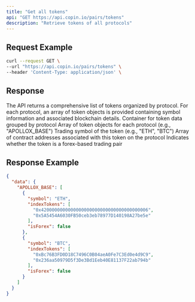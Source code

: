```yaml
---
title: "Get all tokens"
api: "GET https://api.copin.io/pairs/tokens"
description: "Retrieve tokens of all protocols"
---
```

## Request Example

```bash
curl --request GET \
--url "https://api.copin.io/pairs/tokens" \
--header 'Content-Type: application/json' \
```
## Response
The API returns a comprehensive list of tokens organized by protocol. For each protocol, an array of token objects is provided containing symbol information and associated blockchain details.
<ResponseField name="data" type="object">
    Container for token data grouped by protocol
    <Expandable title="properties">
        <ResponseField name="{protocol_name}" type="array">
            Array of token objects for each protocol (e.g., "APOLLOX_BASE")
            <Expandable title="properties">
                <ResponseField name="symbol" type="string">
                    Trading symbol of the token (e.g., "ETH", "BTC")
                </ResponseField>
                <ResponseField name="indexTokens" type="array">
                    Array of contract addresses associated with this token on the protocol
                </ResponseField>
                <ResponseField name="isForex" type="boolean">
                    Indicates whether the token is a forex-based trading pair
                </ResponseField>
            </Expandable>
        </ResponseField>
    </Expandable>
</ResponseField>

## Response Example

```json
{
  "data": {
    "APOLLOX_BASE": [
      {
        "symbol": "ETH",
        "indexTokens": [
          "0x4200000000000000000000000000000000000006",
          "0x5A5454A6030FB50ceb3eb78977D140198A27be5e"
        ],
        "isForex": false
      },
      {
        "symbol": "BTC",
        "indexTokens": [
          "0xBc76B3FD0D18C7496C0B04aeA0Fe7C3Ed0e4d9C9",
          "0x236aa50979D5f3De3Bd1Eeb40E81137F22ab794b"
        ],
        "isForex": false
      }
    ]
  }
}
```